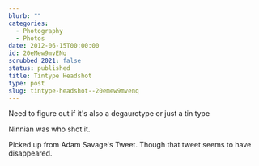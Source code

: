 ```yaml
---
blurb: ""
categories:
  - Photography
  - Photos
date: 2012-06-15T00:00:00
id: 20eMew9mvENq
scrubbed_2021: false
status: published
title: Tintype Headshot
type: post
slug: tintype-headshot--20emew9mvenq
---
```


Need to figure out if it's also a degaurotype or just a tin type

Ninnian was who shot it. 

Picked up from Adam Savage's Tweet. Though that tweet seems to have disappeared.